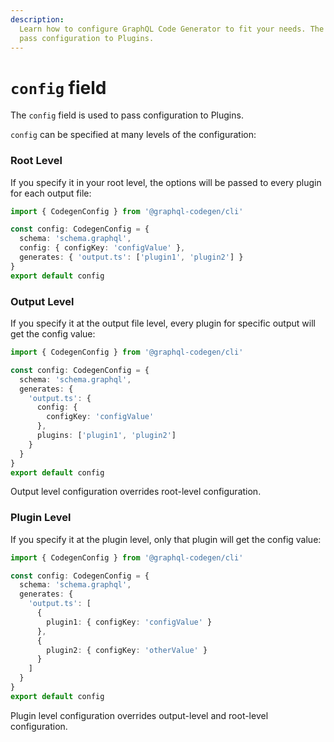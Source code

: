 ```yaml
---
description:
  Learn how to configure GraphQL Code Generator to fit your needs. The `config` field is used to
  pass configuration to Plugins.
---
```



# `config` field

The `config` field is used to pass configuration to Plugins.

`config` can be specified at many levels of the configuration:

### Root Level

If you specify it in your root level, the options will be passed to every plugin for each output
file:

```ts {5}
import { CodegenConfig } from '@graphql-codegen/cli'

const config: CodegenConfig = {
  schema: 'schema.graphql',
  config: { configKey: 'configValue' },
  generates: { 'output.ts': ['plugin1', 'plugin2'] }
}
export default config
```

### Output Level

If you specify it at the output file level, every plugin for specific output will get the config
value:

```ts {7-9}
import { CodegenConfig } from '@graphql-codegen/cli'

const config: CodegenConfig = {
  schema: 'schema.graphql',
  generates: {
    'output.ts': {
      config: {
        configKey: 'configValue'
      },
      plugins: ['plugin1', 'plugin2']
    }
  }
}
export default config
```

<Callout>Output level configuration overrides root-level configuration.</Callout>

### Plugin Level

If you specify it at the plugin level, only that plugin will get the config value:

```ts {8,11}
import { CodegenConfig } from '@graphql-codegen/cli'

const config: CodegenConfig = {
  schema: 'schema.graphql',
  generates: {
    'output.ts': [
      {
        plugin1: { configKey: 'configValue' }
      },
      {
        plugin2: { configKey: 'otherValue' }
      }
    ]
  }
}
export default config
```

<Callout>Plugin level configuration overrides output-level and root-level configuration.</Callout>
